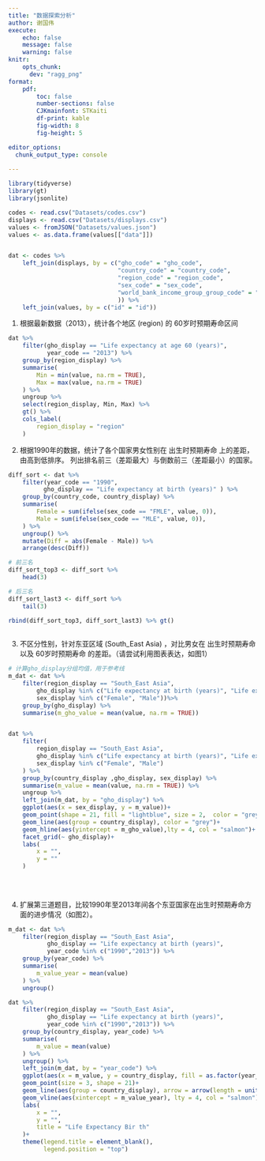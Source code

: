 ```yaml
---
title: "数据探索分析"
author: 谢国伟
execute: 
    echo: false
    message: false
    warning: false
knitr:
    opts_chunk: 
      dev: "ragg_png"
format:
    pdf: 
        toc: false
        number-sections: false
        CJKmainfont: STKaiti
        df-print: kable
        fig-width: 8
        fig-height: 5

editor_options: 
  chunk_output_type: console
 
---
```






```r
library(tidyverse)
library(gt)
library(jsonlite)
```


```r
codes <- read.csv("Datasets/codes.csv")
displays <- read.csv("Datasets/displays.csv")
values <- fromJSON("Datasets/values.json")
values <- as.data.frame(values[["data"]])


dat <- codes %>% 
    left_join(displays, by = c("gho_code" = "gho_code",
                               "country_code" = "country_code",
                               "region_code" = "region_code",
                               "sex_code" = "sex_code",
                               "world_bank_income_group_group_code" = "world_bank_income_group_group_code"
                               )) %>%
    left_join(values, by = c("id" = "id"))
```

1. 根据最新数据（2013），统计各个地区 (region) 的 60岁时预期寿命区间 
```r
dat %>%
    filter(gho_display == "Life expectancy at age 60 (years)",
           year_code == "2013") %>% 
    group_by(region_display) %>% 
    summarise(
        Min = min(value, na.rm = TRUE),
        Max = max(value, na.rm = TRUE)
    ) %>% 
    ungroup %>% 
    select(region_display, Min, Max) %>% 
    gt() %>% 
    cols_label(
        region_display = "region"
    )
```

2. 根据1990年的数据，统计了各个国家男女性别在 出生时预期寿命 上的差距，由高到低排序。
列出排名前三（差距最大）与倒数前三（差距最小）的国家。
```r
diff_sort <- dat %>% 
    filter(year_code == "1990",
          gho_display == "Life expectancy at birth (years)" ) %>% 
    group_by(country_code, country_display) %>% 
    summarise(
        Female = sum(ifelse(sex_code == "FMLE", value, 0)),
        Male = sum(ifelse(sex_code == "MLE", value, 0)),
    ) %>% 
    ungroup() %>% 
    mutate(Diff = abs(Female - Male)) %>% 
    arrange(desc(Diff))

# 前三名
diff_sort_top3 <- diff_sort %>% 
    head(3)

# 后三名
diff_sort_last3 <- diff_sort %>% 
    tail(3)

rbind(diff_sort_top3, diff_sort_last3) %>% gt()
    
```

3. 不区分性别，针对东亚区域 (South_East Asia) ，对比男女在 出生时预期寿命 以及 60岁时预期寿命 的差距。（请尝试利用图表表达，如图1）
```r
# 计算gho_display分组均值，用于参考线
m_dat <- dat %>% 
    filter(region_display == "South_East Asia",
        gho_display %in% c("Life expectancy at birth (years)", "Life expectancy at age 60 (years)"),
        sex_display %in% c("Female", "Male"))%>% 
    group_by(gho_display) %>% 
    summarise(m_gho_value = mean(value, na.rm = TRUE))


dat %>% 
    filter(
        region_display == "South_East Asia",
        gho_display %in% c("Life expectancy at birth (years)", "Life expectancy at age 60 (years)"),
        sex_display %in% c("Female", "Male")
    ) %>% 
    group_by(country_display ,gho_display, sex_display) %>% 
    summarise(m_value = mean(value, na.rm = TRUE)) %>% 
    ungroup %>% 
    left_join(m_dat, by = "gho_display") %>% 
    ggplot(aes(x = sex_display, y = m_value))+
    geom_point(shape = 21, fill = "lightblue", size = 2,  color = "grey")+
    geom_line(aes(group = country_display), color = "grey")+
    geom_hline(aes(yintercept = m_gho_value),lty = 4, col = "salmon")+
    facet_grid(~ gho_display)+
    labs(
        x = "",
        y = ""
    )
    
    
    


```

4. 扩展第三道题目，比较1990年至2013年间各个东亚国家在出生时预期寿命方面的进步情况（如图2）。
```r
m_dat <- dat %>% 
    filter(region_display == "South_East Asia",
           gho_display == "Life expectancy at birth (years)",
           year_code %in% c("1990","2013")) %>% 
    group_by(year_code) %>% 
    summarise(
        m_value_year = mean(value)
    ) %>% 
    ungroup()

dat %>% 
    filter(region_display == "South_East Asia",
           gho_display == "Life expectancy at birth (years)",
           year_code %in% c("1990","2013")) %>% 
    group_by(country_display, year_code) %>% 
    summarise(
        m_value = mean(value)
    ) %>% 
    ungroup() %>%
    left_join(m_dat, by = "year_code") %>% 
    ggplot(aes(x = m_value, y = country_display, fill = as.factor(year_code)))+
    geom_point(size = 3, shape = 21)+
    geom_line(aes(group = country_display), arrow = arrow(length = unit(0.075, "inches")))+
    geom_vline(aes(xintercept = m_value_year), lty = 4, col = "salmon")+
    labs(
        x = "",
        y = "",
        title = "Life Expectancy Bir th"
    )+
    theme(legend.title = element_blank(),
          legend.position = "top")
    
```





